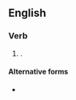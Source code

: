 ==English==

===Verb===
{{head|en|verb form}}

# {{present participle of|en|feague|nocat=1}}.

====Alternative forms====
* {{l|en|feaking}}
